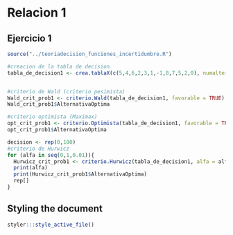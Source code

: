 # Relacìon 1

## Ejercicio 1

```r
source("../teoriadecision_funciones_incertidumbre.R")

#creacion de la tabla de decision
tabla_de_decision1 <- crea.tablaX(c(5,4,6,2,3,1,-1,8,7,5,2,0), numalternativas = 4, numestados = 3)


#criterio de Wald (criterio pesimista)
Wald_crit_prob1 <- criterio.Wald(tabla_de_decision1, favorable = TRUE)
Wald_crit_prob1$AlternativaOptima

#criterio optimista (Maximax)
opt_crit_prob1 <- criterio.Optimista(tabla_de_decision1, favorable = TRUE)
opt_crit_prob1$AlternativaOptima

decision <- rep(0,100)
#criterio de Hurwicz
for (alfa in seq(0,1,0.01)){
  Hurwicz_crit_prob1 <- criterio.Hurwicz(tabla_de_decision1, alfa = alfa, favorable = TRUE)
  print(alfa)
  print(Hurwicz_crit_prob1$AlternativaOptima)
  rep[]
}
```

## Styling the document

```r
styler:::style_active_file()

```
